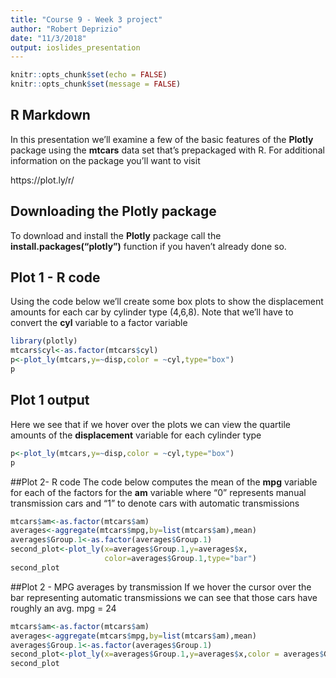 ```yaml
---
title: "Course 9 - Week 3 project"
author: "Robert Deprizio"
date: "11/3/2018"
output: ioslides_presentation
---
```


```r
knitr::opts_chunk$set(echo = FALSE)
knitr::opts_chunk$set(message = FALSE)
```

## R Markdown

In this presentation we'll examine a few of the basic features of the **Plotly** package using the **mtcars** data set that's prepackaged with R. For additional information on the package you'll want to visit

https://plot.ly/r/


## Downloading the Plotly package 

To download and install the **Plotly** package call the **install.packages("plotly")** function if you haven't already done so.  

## Plot 1 - R code
Using the code below we'll create some box plots to show the displacement amounts for each car by cylinder type (4,6,8). Note that we'll have to convert the **cyl** variable to a factor variable

```r
library(plotly)
mtcars$cyl<-as.factor(mtcars$cyl)
p<-plot_ly(mtcars,y=~disp,color = ~cyl,type="box")
p
```

## Plot 1 output

Here we see that if we hover over the plots we can view the quartile amounts of the **displacement** variable for each cylinder type
```r
p<-plot_ly(mtcars,y=~disp,color = ~cyl,type="box")
p
```

##Plot 2- R code
The code below computes the mean of the **mpg** variable for each of the factors for the **am** variable where "0" represents manual transmission cars and "1" to denote cars with automatic transmissions
```r
mtcars$am<-as.factor(mtcars$am)
averages<-aggregate(mtcars$mpg,by=list(mtcars$am),mean)
averages$Group.1<-as.factor(averages$Group.1)
second_plot<-plot_ly(x=averages$Group.1,y=averages$x,
                     color=averages$Group.1,type="bar")
second_plot
```

##Plot 2 - MPG averages by transmission 
If we hover the cursor over the bar representing automatic transmissions we can see that those cars have roughly an avg. mpg = 24 
```r
mtcars$am<-as.factor(mtcars$am)
averages<-aggregate(mtcars$mpg,by=list(mtcars$am),mean)
averages$Group.1<-as.factor(averages$Group.1)
second_plot<-plot_ly(x=averages$Group.1,y=averages$x,color = averages$Group.1,type="bar")
second_plot
```